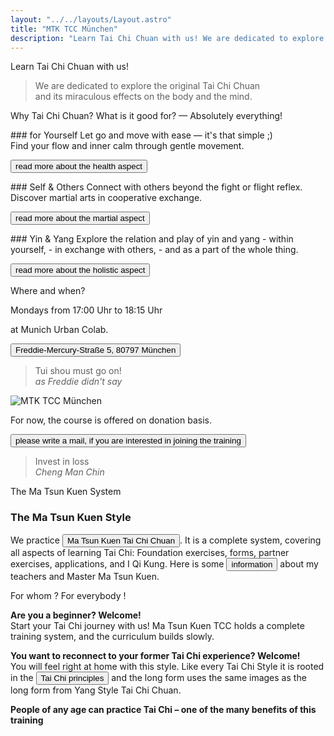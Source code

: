 ```yaml
---
layout: "../../layouts/Layout.astro"
title: "MTK TCC München"
description: "Learn Tai Chi Chuan with us! We are dedicated to explore the original Tai Chi Chuan and its miraculous effects on the body and the mind."
---
```


<CurvedHeadline tag="h2" direction="R2L" type="smile" offset="0" class=" fill-terracotta">Learn Tai Chi Chuan with us!</CurvedHeadline>

> We are dedicated to explore the original Tai Chi Chuan<br/>
> and its miraculous effects on the body and the mind.

<CurvedHeadline tag="h2" type="slope" direction="R2L" offset="8" class="fill-terracotta">Why Tai Chi Chuan?</CurvedHeadline>
<CurvedHeadline tag="h3" type="quarter" direction="R2L" offset="20" class="fill-lazuli">What is it good for? — Absolutely everything!</CurvedHeadline>

<div class="cards">
<div class="card">
### for Yourself
Let go and move with ease — it's that simple ;&rpar; <br/>
Find your flow and inner calm through gentle movement.

<Button  href="./taichi#health-aspect" >read more about the health aspect</Button>
</div>
<div class="card">
### Self & Others
Connect with others beyond the fight or flight reflex.<br/>
Discover martial arts in cooperative exchange.

<Button  href="./taichi#martial-aspect">read more about the martial aspect</Button>
</div>
<div class="card">
### Yin & Yang
Explore the relation and play of yin and yang
- within yourself,
- in exchange with others,
- and as a part of the whole thing.

<Button  href="./taichi#holistic-aspect">read more about the holistic aspect</Button>
</div>
</div>

<CurvedHeadline tag="h2" type="frown" direction="L2R" offset="-80" class="fill-terracotta">Where and when?</CurvedHeadline>


<span class="block text-xl font-bold text-terracotta">Mondays from 17:00 Uhr to 18:15 Uhr</span>

<span class="block text-xl font-bold text-lazuli">at Munich Urban Colab.</span>

<Button href="https://g.co/kgs/bQc3c1g" target="_blank" class="">Freddie-Mercury-Straße 5, 80797 München</Button>

> Tui shou must go on! <br /> _as Freddie didn't say_

![MTK TCC München](../../img/MucUrbColabMap.jpg)

For now, the course is offered on donation basis.

<Button class="py-4 mb-4 px-8 rounded-full" href="#contact">please write a mail, if you are interested in joining the training</Button> 

> Invest in loss <br /> _Cheng Man Chin_

<CurvedHeadline tag="h3" type="kicker" direction="R2L" offset="0" class=" fill-lazuli">The Ma Tsun Kuen System</CurvedHeadline>

### The Ma Tsun Kuen Style
We practice <Button href="./matsunkeun" class="bg-terracotta">Ma Tsun Kuen Tai Chi Chuan</Button>. It is a complete system, covering all aspects of learning Tai Chi: Foundation exercises, forms, partner exercises, applications, and I Qi Kung.
Here is some <Button href="./about">information</Button> about my teachers and Master Ma Tsun Kuen.




<CurvedHeadline tag="h2" type="wave" direction="R2L" offset="-20" class=" fill-terracotta">For whom ? For everybody !</CurvedHeadline>

**Are you a beginner? Welcome!**<br/>
Start your Tai Chi journey with us! Ma Tsun Kuen TCC holds a complete training system, and the curriculum builds slowly.

**You want to reconnect to your former Tai Chi experience? Welcome!**<br/>
You will feel right at home with this style. Like every Tai Chi Style it is rooted in the <Button href="./taichi#Tai-Chi-Prinzipien">Tai Chi principles</Button> and the long form uses the same images as the long form from Yang Style Tai Chi Chuan.

**People of any  age can practice Tai Chi – one of the many benefits of this training**<br/>
